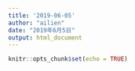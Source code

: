 ```yaml
---
title: '2019-06-05'
author: "ailien"
date: "2019年6月5日"
output: html_document
---
```


```r
knitr::opts_chunk$set(echo = TRUE)
```


